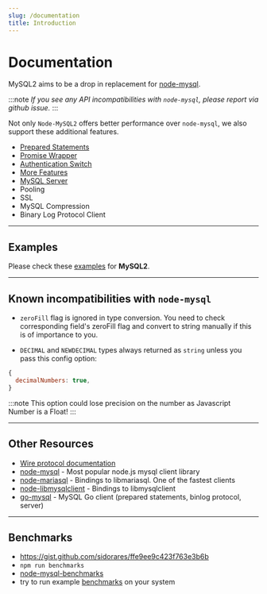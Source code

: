 ```yaml
---
slug: /documentation
title: Introduction
---
```



<PageTitle title='Documentation' />

# Documentation

MySQL2 aims to be a drop in replacement for [node-mysql](https://github.com/mysqljs/mysql).

:::note
_If you see any API incompatibilities with `node-mysql`, please report via github issue._
:::

Not only `Node-MySQL2` offers better performance over `node-mysql`, we also support these additional features.

- [Prepared Statements](/docs/documentation/prepared-statements)
- [Promise Wrapper](/docs/documentation/promise-wrapper)
- [Authentication Switch](/docs/documentation/authentication-switch)
- [More Features](/docs/documentation/extras)
- [MySQL Server](/docs/documentation/mysql-server)
- Pooling
- SSL
- MySQL Compression
- Binary Log Protocol Client

---

## Examples

Please check these [examples](/docs/examples) for **MySQL2**.

---

## Known incompatibilities with `node-mysql`

- `zeroFill` flag is ignored in type conversion.
  You need to check corresponding field's zeroFill flag and convert to string manually if this is of importance to you.

- `DECIMAL` and `NEWDECIMAL` types always returned as `string` unless you pass this config option:

```js
{
  decimalNumbers: true,
}
```

:::note
This option could lose precision on the number as Javascript Number is a Float!
:::

---

## Other Resources

- [Wire protocol documentation](https://dev.mysql.com/doc/internals/en/client-server-protocol.html)
- [node-mysql](https://github.com/mysqljs/mysql) - Most popular node.js mysql client library
- [node-mariasql](https://github.com/mscdex/node-mariasql/) - Bindings to libmariasql. One of the fastest clients
- [node-libmysqlclient](https://github.com/Sannis/node-mysql-libmysqlclient) - Bindings to libmysqlclient
- [go-mysql](https://github.com/siddontang/go-mysql) - MySQL Go client (prepared statements, binlog protocol, server)

---

## Benchmarks

- https://gist.github.com/sidorares/ffe9ee9c423f763e3b6b
- `npm run benchmarks`
- [node-mysql-benchmarks](https://github.com/mscdex/node-mysql-benchmarks)
- try to run example [benchmarks](https://github.com/sidorares/node-mysql2/tree/master/benchmarks) on your system
